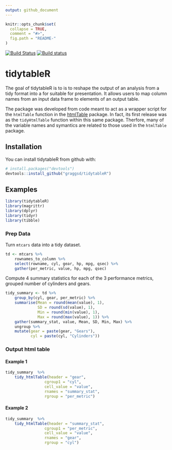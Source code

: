 ```yaml
---
output: github_document
---
```


<!-- README.md is generated from README.Rmd. Please edit that file -->

```r
knitr::opts_chunk$set(
  collapse = TRUE,
  comment = "#>",
  fig.path = "README-"
)
```

[![Build Status](https://travis-ci.org/graggsd/tidytableR.svg?branch=master)](https://travis-ci.org/graggsd/tidytableR)
[![Build status](https://ci.appveyor.com/api/projects/status/nsalen7ay5tuwpqd/branch/master?svg=true)](https://ci.appveyor.com/project/graggsd/tidytabler/branch/master)

# tidytableR

The goal of tidytableR is to is to reshape the output of an analysis
from a tidy format into a for suitable for presentation. It allows users to 
map column names from an input data frame to elements of an output table.

The package was developed from code meant to act as a wrapper script for the 
`htmlTable` function in the 
[htmlTable](https://cran.r-project.org/web/packages/htmlTable/index.html)
package. In fact, its first release was as the `tidyHtmlTable` function within
this same package. Therfore, many of the variable names and symantics are 
related to those used in the `htmlTable` package.

## Installation

You can install tidytableR from github with:

```r
# install.packages("devtools")
devtools::install_github("graggsd/tidytableR")
```

## Examples

```r
library(tidytableR)
library(magrittr)
library(dplyr)
library(tidyr)
library(tibble)
```

### Prep Data

Turn `mtcars` data into a tidy dataset.

```r
td <- mtcars %>%
    rownames_to_column %>%
    select(rowname, cyl, gear, hp, mpg, qsec) %>%
    gather(per_metric, value, hp, mpg, qsec)
```


Compute 4 summary statistics for each of the 3 performance metrics,
grouped number of cylinders and gears.

```r
tidy_summary <- td %>%
    group_by(cyl, gear, per_metric) %>% 
    summarise(Mean = round(mean(value), 1),
              SD = round(sd(value), 1),
              Min = round(min(value), 1),
              Max = round(max(value), 1)) %>%
    gather(summary_stat, value, Mean, SD, Min, Max) %>% 
    ungroup %>% 
    mutate(gear = paste(gear, "Gears"),
           cyl = paste(cyl, "Cylinders"))
```

### Output html table

#### Example 1

```r
tidy_summary  %>% 
    tidy_htmlTable(header = "gear",
                 cgroup1 = "cyl",
                 cell_value = "value", 
                 rnames = "summary_stat",
                 rgroup = "per_metric")
```

#### Example 2

```r
tidy_summary  %>% 
    tidy_htmlTable(header = "summary_stat",
                 cgroup1 = "per_metric",
                 cell_value = "value", 
                 rnames = "gear",
                 rgroup = "cyl")
```
